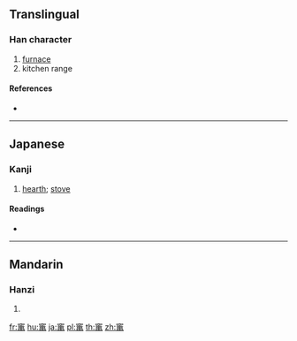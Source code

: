 {{character info/new}}
{{also|灶}}
==Translingual==

===Han character===
{{Han char|rn=116|rad=穴|as=16|sn=21|four=|canj=JCGWU}}

# [[furnace]]
# kitchen range

====References====
* {{Han ref|kx=0868.471|dj=1298.240|hdz=42742.041|uh=7AC3|ud=31427}}

----

==Japanese==

===Kanji===
{{ja-kanji|grade=|rs=穴16|style=s|kyu=竈}}

# [[hearth]]; [[stove]]

====Readings====
* {{ja-readings|on=[[そう]] (sō)|kun=[[かまど]] (kamado), [[かま]] (kama), [[へっつい]] (hettsui)|nanori=}}

----

==Mandarin==

===Hanzi===
{{cmn-hanzi|pin=[[zào]] ([[zao4]])|wg=tsao<sup>4</sup>}}

# {{defn|lang=cmn|sort=穴16}}

[[fr:竃]]
[[hu:竃]]
[[ja:竃]]
[[pl:竃]]
[[th:竃]]
[[zh:竃]]